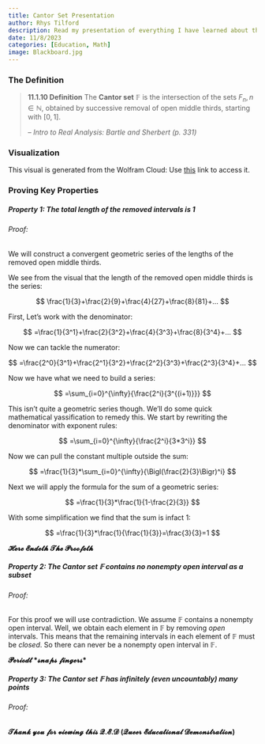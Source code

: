 ```yaml
---
title: Cantor Set Presentation
author: Rhys Tilford
description: Read my presentation of everything I have learned about the Cantor Set.
date: 11/8/2023
categories: [Education, Math]
image: Blackboard.jpg
---
```

### The Definition

> **11.1.10 Definition** The **Cantor set** $\mathbb{F}$ is the intersection of the sets $F_n,n\in\mathbb{N}$, obtained by successive removal of open middle thirds, starting with $[0,1]$.
>
> -- <cite>Intro to Real Analysis: Bartle and Sherbert (p. 331)</cite>

### Visualization

```{=html}
<script crossorigin src="https://unpkg.com/wolfram-notebook-embedder@0.3/dist/wolfram-notebook-embedder.min.js"></script>
```
::: {#WNE-div-fbd3d6af-86fb-4c0a-a478-71092d7c0437}
:::

```{=html}
<script>WolframNotebookEmbedder.embed("https://www.wolframcloud.com/obj/demonstrations/CantorSet-source.nb",document.getElementById("WNE-div-fbd3d6af-86fb-4c0a-a478-71092d7c0437"));</script>
```
::: callout-note
This visual is generated from the Wolfram Cloud: Use [this](https://www.wolframcloud.com/objects/demonstrations/CantorSet-source.nb) link to access it.
:::

### Proving Key Properties

##### Property 1: The total length of the removed intervals is 1

###### Proof:

We will construct a convergent geometric series of the lengths of the removed open middle thirds.

We see from the visual that the length of the removed open middle thirds is the series:

$$
\frac{1}{3}+\frac{2}{9}+\frac{4}{27}+\frac{8}{81}+...
$$

First, Let's work with the denominator:

$$
=\frac{1}{3^1}+\frac{2}{3^2}+\frac{4}{3^3}+\frac{8}{3^4}+...
$$

Now we can tackle the numerator: 

$$
=\frac{2^0}{3^1}+\frac{2^1}{3^2}+\frac{2^2}{3^3}+\frac{2^3}{3^4}+...
$$

Now we have what we need to build a series: 

$$
=\sum_{i=0}^{\infty}{\frac{2^i}{3^{(i+1)}}}
$$

This isn't quite a geometric series though. We'll do some quick mathematical yassification to remedy this. We start by rewriting the denominator with exponent rules: 

$$
=\sum_{i=0}^{\infty}{\frac{2^i}{3*3^i}}
$$

Now we can pull the constant multiple outside the sum: 

$$
=\frac{1}{3}*\sum_{i=0}^{\infty}{\Bigl(\frac{2}{3}\Bigr)^i}
$$

Next we will apply the formula for the sum of a geometric series: 

$$
=\frac{1}{3}*\frac{1}{1-\frac{2}{3}}
$$

With some simplification we find that the sum is infact $1$: 

$$
=\frac{1}{3}*\frac{1}{\frac{1}{3}}=\frac{3}{3}=1
$$

$\mathbfcal{Here}$ $\mathbfcal{Endeth}$ $\mathbfcal{The}$ $\mathbfcal{Proofeth}$

##### Property 2: The Cantor set $\mathbb{F}$ contains no nonempty open interval as a subset

###### Proof:

For this proof we will use contradiction. We assume $\mathbb{F}$ contains a nonempty open interval. Well, we obtain each element in $\mathbb{F}$ by removing *open* intervals. This means that the remaining intervals in each element of $\mathbb{F}$ must be *closed*. So there can never be a nonempty open interval in $\mathbb{F}$.

$\mathbfcal{Periodt}$ $\mathbfcal{*snaps}$ $\mathbfcal{fingers*}$

##### Property 3: The Cantor set $\mathbb{F}$ has infinitely (even uncountably) many points

###### Proof:





$\mathbfcal{Thank}$ $\mathbfcal{you}$ $\mathbfcal{for}$ $\mathbfcal{viewing}$ $\mathbfcal{this}$ $\mathbfcal{Q.E.D}$ $\mathbfcal{(Queer}$ $\mathbfcal{Educational}$ $\mathbfcal{Demonstration)}$